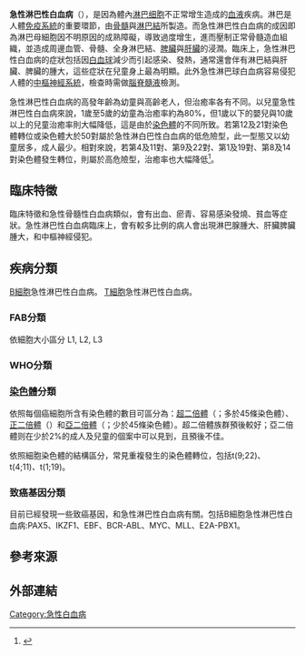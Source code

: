 {{Multiple issues|
{{Expand|time=2012-05-11T16:03:20+00:00 }}
{{Refimprove|time=2020-06-02T07:55:50+00:00}}
}}
{{medical}}
{{Infobox disease |
 Name = 急性淋巴性白血病|
 Image = acute_leukemia-ALL.jpg |   
 Caption = 紫色為急性淋巴性白血病患者血液中過度增生的白血球細胞。點圖可放大。|
 DiseasesDB = 195 |
 ICD10 = {{ICD10|C|91|0|c|81}} |
 ICD9 = {{ICD9|204.0}} |
 OMIM = |
 MedlinePlus = |
 eMedicineSubj = med |
 eMedicineTopic = 3146 |
 eMedicine_mult = {{eMedicine2|ped|2587}} |
 MeshID = D054198
}}
'''急性淋巴性白血病'''（{{lang-en|Acute lymphoblastic leukemia，ALL}}），是因為體內[[淋巴细胞|淋巴细胞]]不正常增生造成的[[血液|血液]]疾病。淋巴是人體[[免疫系統|免疫系統]]的重要環節，由[[骨髓|骨髓]]與[[淋巴結|淋巴結]]所製造。而急性淋巴性白血病的成因即為淋巴母細胞因不明原因的成熟障礙，導致過度增生，進而壓制正常骨髓造血組織，並造成周邊血管、骨髓、全身淋巴結、[[脾臟|脾臟]]與[[肝臟|肝臟]]的浸潤。臨床上，急性淋巴性白血病的症狀包括因[[白血球|白血球]]減少而引起感染、發熱，通常還會伴有淋巴結與肝臟、脾臟的腫大，這些症狀在兒童身上最為明顯。此外急性淋巴球白血病容易侵犯人體的[[中樞神經系統|中樞神經系統]]，檢查時需做[[腦脊髓液|腦脊髓液]]檢測。

急性淋巴性白血病的高發年齡為幼童與高齡老人，但治癒率各有不同。以兒童急性淋巴性白血病來說，1歲至5歲的幼童為治癒率約為80%，但1歲以下的嬰兒與10歲以上的兒童治癒率則大幅降低，這是由於[[染色體|染色體]]的不同所致。若第12及21對染色體轉位或染色體大於50對屬於急性淋白巴性白血病的低危險型，此一型態又以幼童居多，成人最少。相對來說，若第4及11對、第9及22對、第1及19對、第8及14對染色體發生轉位，則屬於高危險型，治癒率也大幅降低<ref>{{cite web |url=http://www.tmn.idv.tw/tcfund/magazine/vol14/vol14_1.htm |language=zh-tw |title=小兒急性淋巴性白血病 |publisher=台灣癌症臨床研究發展基金會 |date=2007-02-27 |accessdate=2010-09-11 |deadurl=yes |archiveurl=https://web.archive.org/web/20090530191411/http://www.tmn.idv.tw/tcfund/magazine/vol14/vol14_1.htm |archivedate=2009-05-30 }}</ref>。

==臨床特徵==
臨床特徵和急性骨髓性白血病類似，會有出血、瘀青、容易感染發燒、貧血等症狀。急性淋巴性白血病臨床上，會有較多比例的病人會出現淋巴腺腫大、肝臟脾臟腫大，和中樞神經侵犯。
==疾病分類==
[[B細胞|B細胞]]急性淋巴性白血病。
[[T細胞|T細胞]]急性淋巴性白血病。
===FAB分類===
依細胞大小區分 L1, L2, L3

===WHO分類===
===[[染色體|染色體]]分類===
依照每個癌細胞所含有染色體的數目可區分為：[[超二倍體|超二倍體]]（{{lang|en|hyperdiploidy}}；多於45條染色體）、[[正二倍體|正二倍體]]（{{lang|en|eudiploidy}}）和[[亞二倍體|亞二倍體]]（{{lang|en|hypodiploidy}}；少於45條染色體）。超二倍體族群預後較好；亞二倍體则在少於2%的成人及兒童的個案中可以見到，且預後不佳。

依照細胞染色體的結構區分，常見重複發生的染色體轉位，包括t(9;22)、t(4;11)、t(1;19)。

===致癌基因分類===
目前已經發現一些致癌基因，和急性淋巴性白血病有關。包括B細胞急性淋巴性白血病:PAX5、IKZF1、EBF、BCR-ABL、MYC、MLL、E2A-PBX1。

== 參考來源 ==
{{Reflist}}

== 外部連結 ==

{{染色體異常}}

[[Category:急性白血病|Category:急性白血病]]